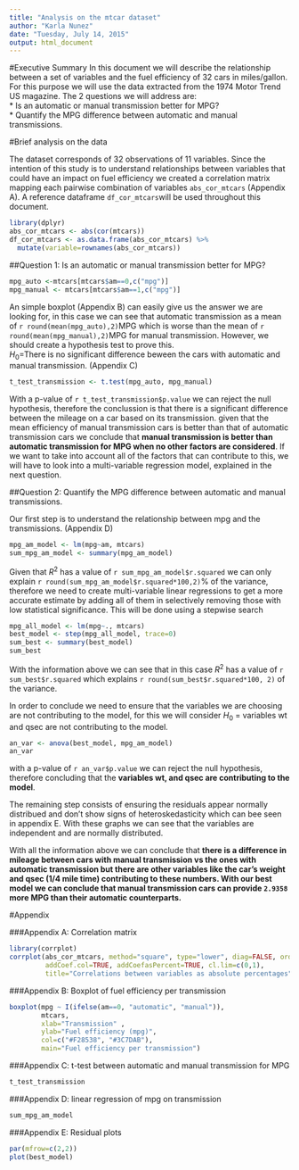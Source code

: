 ---
title: "Analysis on the mtcar dataset"
author: "Karla Nunez"
date: "Tuesday, July 14, 2015"
output: html_document
---

#Executive Summary
In this document we will describe the relationship between a set of variables and the fuel efficiency of 32 cars in miles/gallon.  For this purpose we will use the data extracted from the 1974 Motor Trend US magazine.  The 2 questions we will address are:  
* Is an automatic or manual transmission better for MPG?  
* Quantify the MPG difference between automatic and manual transmissions.  

#Brief analysis on the data

The dataset corresponds of 32 observations of 11 variables.  Since the intention of this study is to understand relationships between variables that could have an impact on fuel efficiency we created a correlation matrix mapping each pairwise combination of variables `abs_cor_mtcars` (Appendix A).  A reference dataframe `df_cor_mtcars`will be used throughout this document.

```{r message=FALSE}
library(dplyr)
abs_cor_mtcars <- abs(cor(mtcars))
df_cor_mtcars <- as.data.frame(abs_cor_mtcars) %>% 
  mutate(variable=rownames(abs_cor_mtcars))
```


##Question 1: Is an automatic or manual transmission better for MPG?

```{r}
mpg_auto <-mtcars[mtcars$am==0,c("mpg")] 
mpg_manual <- mtcars[mtcars$am==1,c("mpg")]
```
An simple boxplot (Appendix B) can easily give us the answer we are looking for, in this case we can see that automatic transmission as a mean of `r round(mean(mpg_auto),2)`MPG which is worse than the mean of `r round(mean(mpg_manual),2)`MPG for manual transmission.  However, we should create a hypothesis test to prove this.  
$H_0$=There is no significant difference beween the cars with automatic and manual transmission. (Appendix C)

```{r}
t_test_transmission <- t.test(mpg_auto, mpg_manual)
```

With a p-value of `r t_test_transmission$p.value` we can reject the null hypothesis, therefore the conclussion is that there is a significant difference between the mileage on a car based on its transmission.  given that the mean efficiency of manual transmission cars is better than that of automatic transmission cars we conclude that **manual transmission is better than automatic transmission for MPG when no other factors are considered**.  If we want to take into account all of the factors that can contribute to this, we will have to look into a multi-variable regression model, explained in the next question.

##Question 2: Quantify the MPG difference between automatic and manual transmissions.

Our first step is to understand the relationship between mpg and the transmissions. (Appendix D)

```{r}
mpg_am_model <- lm(mpg~am, mtcars)
sum_mpg_am_model <- summary(mpg_am_model)
```

Given that $R^2$ has a value of `r sum_mpg_am_model$r.squared` we can only explain `r round(sum_mpg_am_model$r.squared*100,2)`% of the variance, therefore we need to create multi-variable linear regressions to get a more accurate estimate by adding all of them in selectively removing those with low statistical significance.  This will be done using a stepwise search

```{r}
mpg_all_model <- lm(mpg~., mtcars)
best_model <- step(mpg_all_model, trace=0)
sum_best <- summary(best_model)
sum_best
```

With the information above we can see that in this case $R^2$ has a value of `r sum_best$r.squared` which explains `r round(sum_best$r.squared*100, 2)` of the variance.

In order to conclude we need to ensure that the variables we are choosing are not contributing to the model, for this we will consider
$H_0$ = variables wt and qsec are not contributing to the model.
```{r}
an_var <- anova(best_model, mpg_am_model)
an_var
```
with a p-value of `r an_var$p.value` we can reject the null hypothesis, therefore concluding that the **variables wt, and qsec are contributing to the model**.

The remaining step consists of ensuring the residuals appear normally distribued and don't show signs of heteroskedasticity which can bee seen in appendix E.  With these graphs we can see that the variables are independent and are normally distributed.

With all the information above we can conclude that **there is a difference in mileage between cars with manual transmission vs the ones with automatic transmission but there are other variables like the car's weight and qsec (1/4 mile time) contributing to these numbers.  With our best model we can conclude that manual transmission cars can provide `2.9358` more MPG than their automatic counterparts.**

#Appendix

###Appendix A: Correlation matrix
```{r, echo=FALSE, fig.align='center', fig.height=4}
library(corrplot)
corrplot(abs_cor_mtcars, method="square", type="lower", diag=FALSE, order="FPC", 
         addCoef.col=TRUE, addCoefasPercent=TRUE, cl.lim=c(0,1),
         title="Correlations between variables as absolute percentages", mar=c(0,0,1,0))
```

###Appendix B: Boxplot of fuel efficiency per transmission

```{r, echo=FALSE, fig.height=4}
boxplot(mpg ~ I(ifelse(am==0, "automatic", "manual")), 
        mtcars,
        xlab="Transmission" ,
        ylab="Fuel efficiency (mpg)",
        col=c("#F28538", "#3C7DAB"),
        main="Fuel efficiency per transmission")
```


###Appendix C: t-test between automatic and manual transmission for MPG
```{r}
t_test_transmission
```


###Appendix D: linear regression of mpg on transmission
```{r}
sum_mpg_am_model
```

###Appendix E: Residual plots

```{r}
par(mfrow=c(2,2))
plot(best_model)
```
